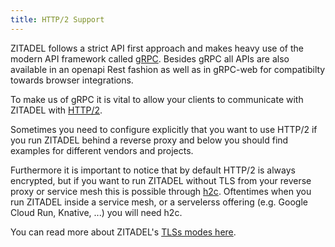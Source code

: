 ```yaml
---
title: HTTP/2 Support
---
```


ZITADEL follows a strict API first approach and makes heavy use of the modern API framework called [gRPC](https://grpc.io/).
Besides gRPC all APIs are also available in an openapi Rest fashion as well as in gRPC-web for compatibilty towards browser integrations.

To make us of gRPC it is vital to allow your clients to communicate with ZITADEL with [HTTP/2](https://en.wikipedia.org/wiki/HTTP/2).

Sometimes you need to configure explicitly that you want to use HTTP/2 if you run ZITADEL behind a reverse proxy and below you should find examples for different vendors and projects.

Furthermore it is important to notice that by default HTTP/2 is always encrypted, but if you want to run ZITADEL without TLS from your reverse proxy or service mesh this is possible through [h2c](https://httpd.apache.org/docs/2.4/howto/http2.html).
Oftentimes when you run ZITADEL inside a service mesh, or a servelerss offering (e.g. Google Cloud Run, Knative, ...) you will need h2c.

You can read more about ZITADEL's [TLSs modes here](/guides/manage/self-hosted/tls_modes).
